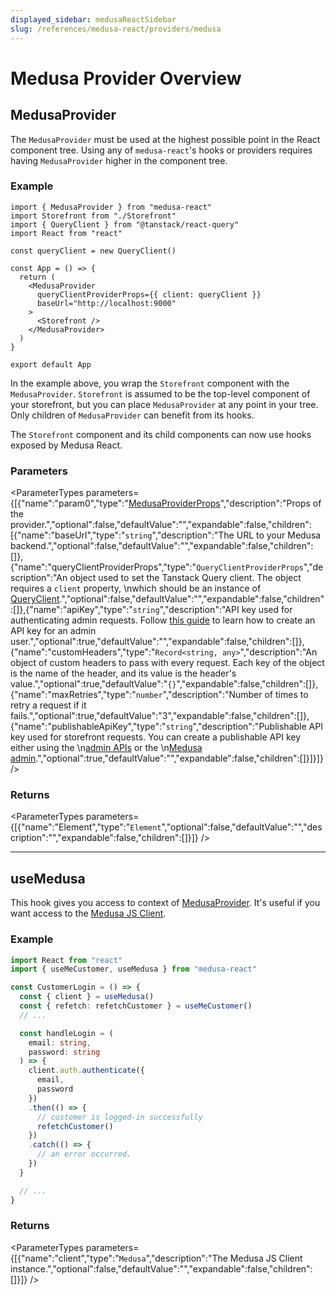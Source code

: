 ```yaml
---
displayed_sidebar: medusaReactSidebar
slug: /references/medusa-react/providers/medusa
---
```



# Medusa  Provider Overview

## MedusaProvider

The `MedusaProvider` must be used at the highest possible point in the React component tree. Using any of `medusa-react`'s hooks or providers requires having `MedusaProvider`
higher in the component tree.

### Example

```tsx title="src/App.ts"
import { MedusaProvider } from "medusa-react"
import Storefront from "./Storefront"
import { QueryClient } from "@tanstack/react-query"
import React from "react"

const queryClient = new QueryClient()

const App = () => {
  return (
    <MedusaProvider
      queryClientProviderProps={{ client: queryClient }}
      baseUrl="http://localhost:9000"
    >
      <Storefront />
    </MedusaProvider>
  )
}

export default App
```

In the example above, you wrap the `Storefront` component with the `MedusaProvider`. `Storefront` is assumed to be the top-level component of your storefront, but you can place `MedusaProvider` at any point in your tree. Only children of `MedusaProvider` can benefit from its hooks.

The `Storefront` component and its child components can now use hooks exposed by Medusa React.

### Parameters

<ParameterTypes parameters={[{"name":"param0","type":"[MedusaProviderProps](../interfaces/medusa_react.MedusaProviderProps.mdx)","description":"Props of the provider.","optional":false,"defaultValue":"","expandable":false,"children":[{"name":"baseUrl","type":"`string`","description":"The URL to your Medusa backend.","optional":false,"defaultValue":"","expandable":false,"children":[]},{"name":"queryClientProviderProps","type":"`QueryClientProviderProps`","description":"An object used to set the Tanstack Query client. The object requires a `client` property, \nwhich should be an instance of [QueryClient](https://tanstack.com/query/v4/docs/react/reference/QueryClient).","optional":false,"defaultValue":"","expandable":false,"children":[]},{"name":"apiKey","type":"`string`","description":"API key used for authenticating admin requests. Follow [this guide](https://docs.medusajs.com/api/admin#authentication) to learn how to create an API key for an admin user.","optional":true,"defaultValue":"","expandable":false,"children":[]},{"name":"customHeaders","type":"`Record<string, any>`","description":"An object of custom headers to pass with every request. Each key of the object is the name of the header, and its value is the header's value.","optional":true,"defaultValue":"`{}`","expandable":false,"children":[]},{"name":"maxRetries","type":"`number`","description":"Number of times to retry a request if it fails.","optional":true,"defaultValue":"3","expandable":false,"children":[]},{"name":"publishableApiKey","type":"`string`","description":"Publishable API key used for storefront requests. You can create a publishable API key either using the \n[admin APIs](https://docs.medusajs.com/development/publishable-api-keys/admin/manage-publishable-api-keys) or the \n[Medusa admin](https://docs.medusajs.com/user-guide/settings/publishable-api-keys#create-publishable-api-key).","optional":true,"defaultValue":"","expandable":false,"children":[]}]}]} />

### Returns

<ParameterTypes parameters={[{"name":"Element","type":"`Element`","optional":false,"defaultValue":"","description":"","expandable":false,"children":[]}]} />

___

## useMedusa

This hook gives you access to context of [MedusaProvider](medusa_react.Providers.Medusa.mdx#medusaprovider). It's useful if you want access to the 
[Medusa JS Client](https://docs.medusajs.com/js-client/overview).

### Example

```ts
import React from "react"
import { useMeCustomer, useMedusa } from "medusa-react"

const CustomerLogin = () => {
  const { client } = useMedusa()
  const { refetch: refetchCustomer } = useMeCustomer()
  // ...

  const handleLogin = (
    email: string,
    password: string
  ) => {
    client.auth.authenticate({
      email,
      password
    })
    .then(() => {
      // customer is logged-in successfully
      refetchCustomer()
    })
    .catch(() => {
      // an error occurred.
    })
  }

  // ...
}
```

### Returns

<ParameterTypes parameters={[{"name":"client","type":"`Medusa`","description":"The Medusa JS Client instance.","optional":false,"defaultValue":"","expandable":false,"children":[]}]} />

